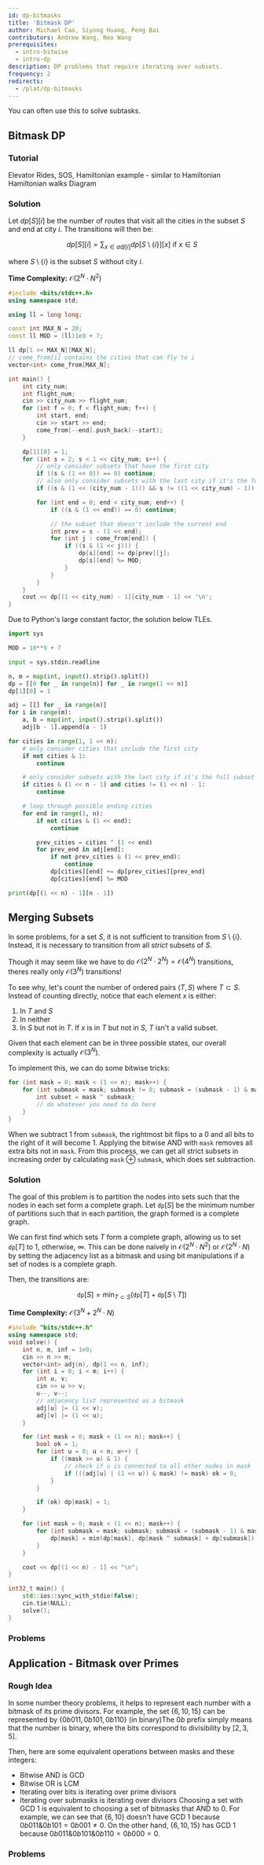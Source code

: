 ```yaml
---
id: dp-bitmasks
title: 'Bitmask DP'
author: Michael Cao, Siyong Huang, Peng Bai
contributors: Andrew Wang, Neo Wang
prerequisites:
  - intro-bitwise
  - intro-dp
description: DP problems that require iterating over subsets.
frequency: 2
redirects:
  - /plat/dp-bitmasks
---
```


<Info title="Pro Tip">

You can often use this to solve subtasks.

</Info>

## Bitmask DP

<FocusProblem problem="sam" />

### Tutorial

<Resources>
	<Resource
		source="CPH"
		title="10.5 - DP on Bits, 19.2 - Hamiltonian Paths"
		starred
	>
		Elevator Rides, SOS, Hamiltonian
	</Resource>
	<Resource
		source="nwatx"
		title="A Primer on Bitmask DP"
		url="https://nwatx.me/post/dpbitmasks"
		starred
	/>
	<Resource source="PAPS" title="9.4 - Subset DP">
		example - similar to Hamiltonian
	</Resource>
	<Resource source="CF" title="DP Over Subsets" url="337">
		Hamiltonian walks
	</Resource>
	<Resource
		source="DPCC"
		sourceDescription="DP for Computing Contests"
		title="Bitmasking"
		url="https://dp-book.com/Dynamic_Programming.pdf#page=37"
		starred
	>
		Diagram
	</Resource>
	<Resource
		source="HE"
		title="DP and Bit Masking"
		url="https://www.hackerearth.com/practice/algorithms/dynamic-programming/bit-masking/tutorial/"
	/>
</Resources>

### Solution


Let $dp[S][i]$ be the number of routes that visit all the cities in the subset
$S$ and end at city $i$. The transitions will then be:

$$
dp[S][i] = \sum_{x \in adj[i]} dp[S  \setminus \{i\}][x] \text{ if $x \in S$}
$$

where $S  \setminus \{i\}$ is the subset $S$ without city $i$.

**Time Complexity:** $\mathcal{O}(2^N \cdot N^2)$
<LanguageSection>

<CPPSection>

```cpp
#include <bits/stdc++.h>
using namespace std;

using ll = long long;

const int MAX_N = 20;
const ll MOD = (ll)1e9 + 7;

ll dp[1 << MAX_N][MAX_N];
// come_from[i] contains the cities that can fly to i
vector<int> come_from[MAX_N];

int main() {
	int city_num;
	int flight_num;
	cin >> city_num >> flight_num;
	for (int f = 0; f < flight_num; f++) {
		int start, end;
		cin >> start >> end;
		come_from[--end].push_back(--start);
	}

	dp[1][0] = 1;
	for (int s = 2; s < 1 << city_num; s++) {
		// only consider subsets that have the first city
		if ((s & (1 << 0)) == 0) continue;
		// also only consider subsets with the last city if it's the full subset
		if ((s & (1 << (city_num - 1))) && s != ((1 << city_num) - 1)) continue;

		for (int end = 0; end < city_num; end++) {
			if ((s & (1 << end)) == 0) continue;

			// the subset that doesn't include the current end
			int prev = s - (1 << end);
			for (int j : come_from[end]) {
				if ((s & (1 << j))) {
					dp[s][end] += dp[prev][j];
					dp[s][end] %= MOD;
				}
			}
		}
	}
	cout << dp[(1 << city_num) - 1][city_num - 1] << '\n';
}
```

</CPPSection>
<PySection>

<Warning>

Due to Python's large constant factor, the solution below TLEs.

</Warning>

```py
import sys

MOD = 10**9 + 7

input = sys.stdin.readline

n, m = map(int, input().strip().split())
dp = [[0 for _ in range(n)] for _ in range(1 << n)]
dp[1][0] = 1

adj = [[] for _ in range(n)]
for i in range(m):
	a, b = map(int, input().strip().split())
	adj[b - 1].append(a - 1)

for cities in range(1, 1 << n):
	# only consider cities that include the first city
	if not cities & 1:
		continue

	# only consider subsets with the last city if it's the full subset
	if cities & (1 << n - 1) and cities != (1 << n) - 1:
		continue

	# loop through possible ending cities
	for end in range(1, n):
		if not cities & (1 << end):
			continue

		prev_cities = cities ^ (1 << end)
		for prev_end in adj[end]:
			if not prev_cities & (1 << prev_end):
				continue
			dp[cities][end] += dp[prev_cities][prev_end]
			dp[cities][end] %= MOD

print(dp[(1 << n) - 1][n - 1])
```

</PySection>

</LanguageSection>

## Merging Subsets

In some problems, for a set $S$, it is not sufficient to transition from $S  \setminus \{i\}$.
Instead, it is necessary to transition from all *strict* subsets of $S$.

Though it may seem like we have to do $\mathcal{O}(2^N \cdot 2^N) = \mathcal{O}(4^N)$ transitions,
theres really only $\mathcal{O}(3^N)$ transitions!

To see why, let's count the number of ordered pairs $(T, S)$ where $T \subset S$.
Instead of counting directly, notice that each element $x$ is either:
1. In $T$ and $S$
2. In neither
3. In $S$ but not in $T$.
If $x$ is in $T$ but not in $S$, $T$ isn't a valid subset.

Given that each element can be in three possible states, our overall complexity is actually $\mathcal{O}(3^N)$.

To implement this, we can do some bitwise tricks:
<LanguageSection>
<CPPSection>

```cpp
for (int mask = 0; mask < (1 << n); mask++) {
	for (int submask = mask; submask != 0; submask = (submask - 1) & mask) {
		int subset = mask ^ submask;
		// do whatever you need to do here
	}
}
```

</CPPSection>
</LanguageSection>

When we subtract $1$ from $\texttt{submask}$, the rightmost bit flips to a $0$ and all bits to the right of it will become $1$.
Applying the bitwise AND with $\texttt{mask}$ removes all extra bits not in $\texttt{mask}$.
From this process, we can get all strict subsets in increasing order by calculating $\texttt{mask} \oplus \texttt{submask}$, which does set subtraction.

<FocusProblem problem="sam2" />

### Solution

The goal of this problem is to partition the nodes into sets such that the nodes in each set form a complete graph. Let $\texttt{dp}[S]$ be the minimum number of partitions such that in each partition, the graph formed is a complete graph.

We can first find which sets $T$ form a complete graph, allowing us to set $\texttt{dp}[T]$ to $1$, otherwise, $\infty$. This can be done naively in $\mathcal{O}(2^N \cdot N^2)$ or $\mathcal{O}(2^N \cdot N)$ by setting the adjacency list as a bitmask and using bit manipulations if a set of nodes is a complete graph.

Then, the transitions are:

$$
\texttt{dp}[S] = \min_{T \subset S} (\texttt{dp}[T] + \texttt{dp}[S \setminus T])
$$

**Time Complexity:** $\mathcal{O}(3^N + 2^N \cdot N)$

<LanguageSection>
<CPPSection>

```cpp
#include "bits/stdc++.h"
using namespace std;
void solve() {
    int n, m, inf = 1e9;
    cin >> n >> m;
    vector<int> adj(n), dp(1 << n, inf);
    for (int i = 0; i < m; i++) {
        int u, v;
        cin >> u >> v;
        u--, v--;
        // adjacency list represented as a bitmask
        adj[u] |= (1 << v);
        adj[v] |= (1 << u);
    }

    for (int mask = 0; mask < (1 << n); mask++) {
        bool ok = 1;
        for (int u = 0; u < n; u++) {
            if ((mask >> u) & 1) {
                // check if u is connected to all other nodes in mask
                if (((adj[u] | (1 << u)) & mask) != mask) ok = 0;
            }
        }

        if (ok) dp[mask] = 1;
    }

    for (int mask = 0; mask < (1 << n); mask++) {
        for (int submask = mask; submask; submask = (submask - 1) & mask) {
            dp[mask] = min(dp[mask], dp[mask ^ submask] + dp[submask]);
        }
    }

    cout << dp[(1 << n) - 1] << "\n";
}

int32_t main() {
    std::ios::sync_with_stdio(false);
    cin.tie(NULL);
    solve();
}
```

</CPPSection>
</LanguageSection>

### Problems

<Problems problems="general" />

## Application - Bitmask over Primes

### Rough Idea

In some number theory problems, it helps to represent each
number with a bitmask of its prime divisors. For example, the set
$\{6, 10, 15 \}$ can be represented by $\{0b011, 0b101, 0b110 \}$ (in
binary)<Asterisk>The $0b$ prefix simply means that the number is
binary</Asterisk>, where the bits correspond to divisibility by $[2, 3, 5]$.

Then, here are some equivalent operations between masks and these integers:

- Bitwise AND is GCD
- Bitwise OR is LCM
- Iterating over bits is iterating over prime divisors
- Iterating over submasks is iterating over divisors
Choosing a set with GCD $1$ is equivalent to choosing a set of bitmasks that AND
to $0$. For example, we can see that $\{6, 10 \}$ doesn't have GCD $1$ because
$0b011 \& 0b101 = 0b001 \neq 0$. On the other hand, $\{6, 10, 15 \}$ has GCD $1$
because $0b011 \& 0b101 \& 0b110 = 0b000 = 0$.

### Problems

<Problems problems="bitmask_nt" />
